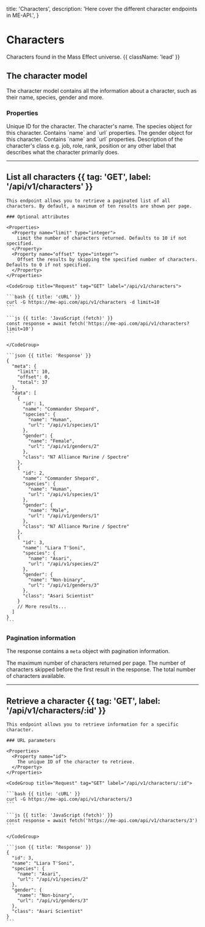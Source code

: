   title: 'Characters',
  description: 'Here cover the different character endpoints in ME-API.',
}

# Characters

Characters found in the Mass Effect universe. {{ className: 'lead' }}

## The character model

The character model contains all the information about a character, such as their name, species, gender and more.

### Properties

<Properties>
  <Property name="id" type="number">
    Unique ID for the character.
  </Property>
  <Property name="name" type="string">
    The character's name.
  </Property>
  <Property name="species" type="object">
    The species object for this character. Contains `name` and `url` properties.
  </Property>
  <Property name="gender" type="object">
    The gender object for this character. Contains `name` and `url` properties.
  </Property>
  <Property name="class" type="string">
    Description of the character's class e.g. job, role, rank, position or any
    other label that describes what the character primarily does.
  </Property>
</Properties>

---

## List all characters {{ tag: 'GET', label: '/api/v1/characters' }}

<Row>
  <Col>

    This endpoint allows you to retrieve a paginated list of all characters. By default, a maximum of ten results are shown per page.

    ### Optional attributes

    <Properties>
      <Property name="limit" type="integer">
        Limit the number of characters returned. Defaults to 10 if not specified.
      </Property>
      <Property name="offset" type="integer">
        Offset the results by skipping the specified number of characters. Defaults to 0 if not specified.
      </Property>
    </Properties>

  </Col>
  <Col sticky>

    <CodeGroup title="Request" tag="GET" label="/api/v1/characters">

    ```bash {{ title: 'cURL' }}
    curl -G https://me-api.com/api/v1/characters -d limit=10
    ```

    ```js {{ title: 'JavaScript (fetch)' }}
    const response = await fetch('https://me-api.com/api/v1/characters?limit=10')
    ```

    </CodeGroup>

    ```json {{ title: 'Response' }}
    {
      "meta": {
        "limit": 10,
        "offset": 0,
        "total": 37
      },
      "data": [
        {
          "id": 1,
          "name": "Commander Shepard",
          "species": {
            "name": "Human",
            "url": "/api/v1/species/1"
          },
          "gender": {
            "name": "Female",
            "url": "/api/v1/genders/2"
          },
          "class": "N7 Alliance Marine / Spectre"
        },
        {
          "id": 2,
          "name": "Commander Shepard",
          "species": {
            "name": "Human",
            "url": "/api/v1/species/1"
          },
          "gender": {
            "name": "Male",
            "url": "/api/v1/genders/1"
          },
          "class": "N7 Alliance Marine / Spectre"
        },
        {
          "id": 3,
          "name": "Liara T'Soni",
          "species": {
            "name": "Asari",
            "url": "/api/v1/species/2"
          },
          "gender": {
            "name": "Non-binary",
            "url": "/api/v1/genders/3"
          },
          "class": "Asari Scientist"
        }
        // More results...
      ]
    }
    ```

  </Col>
</Row>

### Pagination information

The response contains a `meta` object with pagination information.

<Properties>
  <Property name="limit" type="integer">
    The maximum number of characters returned per page.
  </Property>
  <Property name="offset" type="integer">
    The number of characters skipped before the first result in the response.
  </Property>
  <Property name="total" type="integer">
    The total number of characters available.
  </Property>
</Properties>

---

## Retrieve a character {{ tag: 'GET', label: '/api/v1/characters/:id' }}

<Row>
  <Col>

    This endpoint allows you to retrieve information for a specific character.

    ### URL parameters

    <Properties>
      <Property name="id">
        The unique ID of the character to retrieve.
      </Property>
    </Properties>

  </Col>
  <Col sticky>

    <CodeGroup title="Request" tag="GET" label="/api/v1/characters/:id">

    ```bash {{ title: 'cURL' }}
    curl -G https://me-api.com/api/v1/characters/3
    ```

    ```js {{ title: 'JavaScript (fetch)' }}
    const response = await fetch('https://me-api.com/api/v1/characters/3')
    ```

    </CodeGroup>

    ```json {{ title: 'Response' }}
    {
      "id": 3,
      "name": "Liara T'Soni",
      "species": {
        "name": "Asari",
        "url": "/api/v1/species/2"
      },
      "gender": {
        "name": "Non-binary",
        "url": "/api/v1/genders/3"
      },
      "class": "Asari Scientist"
    }
    ```

  </Col>
</Row>
